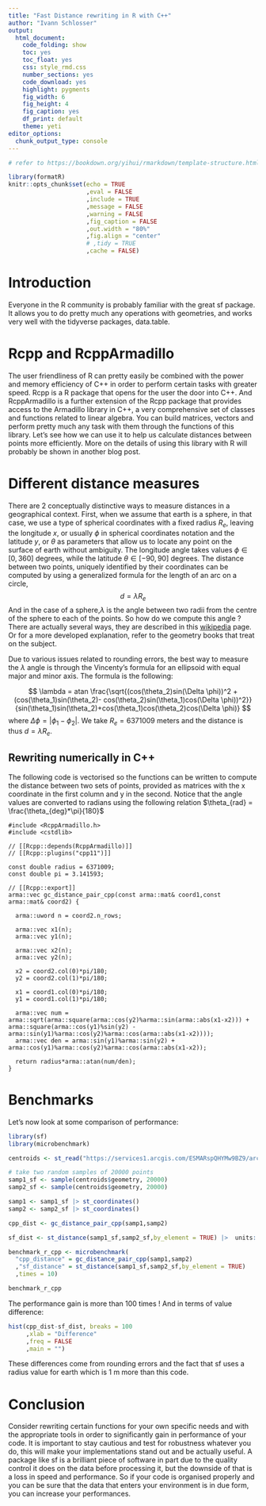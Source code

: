 ```yaml
---
title: "Fast Distance rewriting in R with C++"
author: "Ivann Schlosser"
output: 
  html_document: 
    code_folding: show
    toc: yes
    toc_float: yes
    css: style_rmd.css
    number_sections: yes
    code_download: yes
    highlight: pygments
    fig_width: 6
    fig_height: 4
    fig_caption: yes
    df_print: default
    theme: yeti
editor_options: 
  chunk_output_type: console
---
```


```r

# refer to https://bookdown.org/yihui/rmarkdown/template-structure.html 

library(formatR)
knitr::opts_chunk$set(echo = TRUE
                      ,eval = FALSE
                      ,include = TRUE
                      ,message = FALSE
                      ,warning = FALSE
                      ,fig_caption = FALSE
                      ,out.width = "80%"
                      ,fig.align = "center"
                      # ,tidy = TRUE
                      ,cache = FALSE)

```

# Introduction

Everyone in the R community is probably familiar with the great sf package. It allows you to do pretty much any operations with geometries, and works very well with the tidyverse packages, data.table. 

# Rcpp and RcppArmadillo

The user friendliness of R can pretty easily be combined with the power and memory efficiency of C++ in order to perform certain tasks with greater speed. Rcpp is a R package that opens for the user the door into C++. And RcppArmadillo is a further extension of the Rcpp package that provides access to the Armadillo library in C++, a very comprehensive set of classes and functions related to linear algebra. You can build matrices, vectors and perform pretty much any task with them through the functions of this library. Let's see how we can use it to help us calculate distances between points more efficiently. More on the details of using this library with R will probably be shown in another blog post. 

# Different distance measures

There are 2 conceptually distinctive ways to measure distances in a geographical context. First, when we assume that earth is a sphere, in that case, we use a type of spherical coordinates with a fixed radius $R_e$, leaving the longitude $x$, or usually $\phi$ in spherical coordinates notation and the latitude $y$, or $\theta$ as parameters that allow us to locate any point on the surface of earth without ambiguity. The longitude angle takes values $\phi \in [0,360]$ degrees, while the latitude $\theta \in [-90, 90]$ degrees. The distance between two points, uniquely identified by their coordinates can be computed by using a generalized formula for the length of an arc on a circle, 
$$d = \lambda R_e$$ 
And in the case of a sphere,$\lambda$ is the angle between two radii from the centre of the sphere to each of the points. So how do we compute this angle ? There are actually several ways, they are described in this [wikipedia](https://en.wikipedia.org/wiki/Great-circle_distance) page. Or for a more developed explanation, refer to the geometry books that treat on the subject.


Due to various issues related to rounding errors, the best way to measure the $\lambda$ angle is through the Vincenty's formula for an ellipsoid with equal major and minor axis. The formula is the following: 

$$ 
\lambda = atan \frac{\sqrt{(cos(\theta_2)sin(\Delta \phi))^2 + (cos(\theta_1)sin(\theta_2)- cos(\theta_2)sin(\theta_1)cos(\Delta \phi))^2}}{sin(\theta_1)sin(\theta_2)+cos(\theta_1)cos(\theta_2)cos(\Delta \phi)}
$$
where $\Delta \phi = |\phi_1-\phi_2|$. We take $R_e = 6371009$ meters and the distance is thus $d= \lambda R_e$. 


## Rewriting numerically in C++

The following code is vectorised so the functions can be written to compute the distance between two sets of points, provided as matrices with the x coordinate in the first column and y in the second. Notice that the angle values are converted to radians using the following relation $\theta_{rad} = \frac{\theta_{deg}*\pi}{180}$

```Rcpp
#include <RcppArmadillo.h>
#include <cstdlib>

// [[Rcpp::depends(RcppArmadillo)]]
// [[Rcpp::plugins("cpp11")]]

const double radius = 6371009;
const double pi = 3.141593;

// [[Rcpp::export]]
arma::vec gc_distance_pair_cpp(const arma::mat& coord1,const arma::mat& coord2) {

  arma::uword n = coord2.n_rows;

  arma::vec x1(n);
  arma::vec y1(n);

  arma::vec x2(n);
  arma::vec y2(n);

  x2 = coord2.col(0)*pi/180;
  y2 = coord2.col(1)*pi/180;

  x1 = coord1.col(0)*pi/180;
  y1 = coord1.col(1)*pi/180;

  arma::vec num = arma::sqrt(arma::square(arma::cos(y2)%arma::sin(arma::abs(x1-x2))) + arma::square(arma::cos(y1)%sin(y2) - arma::sin(y1)%arma::cos(y2)%arma::cos(arma::abs(x1-x2))));
  arma::vec den = arma::sin(y1)%arma::sin(y2) + arma::cos(y1)%arma::cos(y2)%arma::cos(arma::abs(x1-x2));

  return radius*arma::atan(num/den);
}

```


# Benchmarks

Let's now look at some comparison of performance: 

```r

library(sf)
library(microbenchmark)

centroids <- st_read("https://services1.arcgis.com/ESMARspQHYMw9BZ9/arcgis/rest/services/Workplace_Zones_Dec_2011_PWC_in_England_and_Wales_2022/FeatureServer/0/query?outFields=*&where=1%3D1&f=geojson")

# take two random samples of 20000 points
samp1_sf <- sample(centroids$geometry, 20000)
samp2_sf <- sample(centroids$geometry, 20000)

samp1 <- samp1_sf |> st_coordinates()
samp2 <- samp2_sf |> st_coordinates()

cpp_dist <- gc_distance_pair_cpp(samp1,samp2)

sf_dist <- st_distance(samp1_sf,samp2_sf,by_element = TRUE) |>  units::set_units(NULL)

benchmark_r_cpp <- microbenchmark(
  "cpp_distance" = gc_distance_pair_cpp(samp1,samp2)
  ,"sf_distance" = st_distance(samp1_sf,samp2_sf,by_element = TRUE)
  ,times = 10)

benchmark_r_cpp

```
The performance gain is more than 100 times !
And in terms of value difference: 
```r

hist(cpp_dist-sf_dist, breaks = 100
     ,xlab = "Difference"
     ,freq = FALSE
     ,main = "")

```

These differences come from rounding errors and the fact that sf uses a radius value for earth which is 1 m more than this code. 

# Conclusion

Consider rewriting certain functions for your own specific needs and with the appropriate tools in order to significantly gain in performance of your code. It is important to stay cautious and test for robustness whatever you do, this will make your implementations stand out and be actually useful. A package like sf is a brilliant piece of software in part due to the quality control it does on the data before processing it, but the downside of that is a loss in speed and performance. So if your code is organised properly and you can be sure that the data that enters your environment is in due form, you can increase your performances. 














